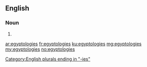 ==English==

===Noun===
{{head|en|plural}}

# {{plural of|egyptology|lang=en}}

[[Category:English plurals ending in "-ies"]]

[[ar:egyptologies]]
[[fr:egyptologies]]
[[ku:egyptologies]]
[[mg:egyptologies]]
[[my:egyptologies]]
[[no:egyptologies]]
